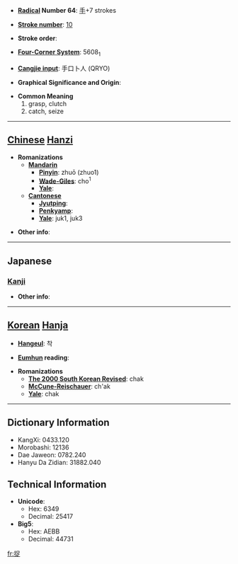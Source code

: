 * '''[[Wiktionary:Chinese radical index| Radical]] Number 64''': [[Wiktionary:Chinese radical index 手|手]]+7 strokes

* '''[[Wiktionary:Chinese total strokes index|Stroke number]]''': [[Wiktionary:Chinese total strokes index 10|10]]

* '''Stroke order''': 

* '''[[Wiktionary:Chinese four corner index|Four-Corner System]]''': 5608<sub>1</sub>

* '''[[Wiktionary:Chinese Cangjie index|Cangjie input]]''': 手口卜人 (QRYO)

* '''Graphical Significance and Origin''': 

* '''Common Meaning'''
*#grasp, clutch
*# catch, seize


----

== [[Chinese]] [[Hanzi]] ==

* '''Romanizations'''
** '''[[Mandarin]]'''
*** '''[[Pinyin]]''': zhuō (zhuo1)
*** '''[[Wade-Giles]]''': cho<sup>1</sup>
*** '''[[Yale]]''': 
** '''[[Cantonese]]'''
*** '''[[Jyutping]]''':
*** '''[[Penkyamp]]''': 
*** '''[[Yale]]''': juk1, juk3

* '''Other info''': 

----

==Japanese==
===[[Kanji]]===
{{kanji|on readings=[[そく]] (soku), [[さく]] (saku)|kun readings=[[とらえる]] (toraeru)}}

* '''Other info''':  

----

== [[Korean]] [[Hanja]] ==

* '''[[Hangeul]]''': 착

* '''[[Eumhun]] reading''': 

* '''Romanizations'''
** '''[[The 2000 South Korean Revised Romanization|The 2000 South Korean Revised]]''': chak
** '''[[McCune-Reischauer]]''': ch'ak
** '''[[Yale]]''': chak

----

== Dictionary Information ==

* KangXi: 0433.120
* Morobashi: 12136
* Dae Jaweon: 0782.240
* Hanyu Da Zidian: 31882.040

== Technical Information ==

* '''Unicode''':
** Hex: 6349
** Decimal: 25417
* '''Big5''':
** Hex: AEBB
** Decimal: 44731

[[fr:捉]]